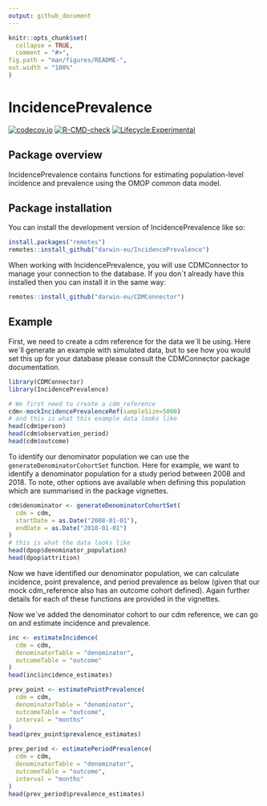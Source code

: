 ```yaml
---
output: github_document
---
```


<!-- README.md is generated from README.Rmd. Please edit that file -->

```r
knitr::opts_chunk$set(
  collapse = TRUE,
  comment = "#>",
fig.path = "man/figures/README-",
out.width = "100%"
)
```

# IncidencePrevalence

<!-- badges: start -->
[![codecov.io](https://codecov.io/github/darwin-eu/IncidencePrevalence/coverage.svg?branch=main)](https://codecov.io/github/darwin-eu/IncidencePrevalence?branch=main)
[![R-CMD-check](https://github.com/darwin-eu/IncidencePrevalence/workflows/R-CMD-check/badge.svg)](https://github.com/darwin-eu/IncidencePrevalence/actions)
[![Lifecycle:Experimental](https://img.shields.io/badge/Lifecycle-Experimental-339999)](https://www.tidyverse.org/lifecycle/#experimental)
<!-- badges: end -->

## Package overview

IncidencePrevalence contains functions for estimating population-level incidence and prevalence using the OMOP common data model.  


## Package installation

You can install the development version of IncidencePrevalence like so:

```r
install.packages("remotes")
remotes::install_github("darwin-eu/IncidencePrevalence")
```

When working with IncidencePrevalence, you will use CDMConnector to manage your connection to the database. If you don´t already have this installed then you can install it in the same way:
```r
remotes::install_github("darwin-eu/CDMConnector")
```

## Example
First, we need to create a cdm reference for the data we´ll be using. Here we´ll generate an example with simulated data, but to see how you would set this up for your database please consult the CDMConnector package documentation.

```r
library(CDMConnector)
library(IncidencePrevalence)

# We first need to create a cdm_reference 
cdm<-mockIncidencePrevalenceRef(sampleSize=5000)
# and this is what this example data looks like
head(cdm$person)
head(cdm$observation_period)
head(cdm$outcome)
```

To identify our denominator population we can use the `generateDenominatorCohortSet` function. Here for example, we want to identify a denominator population for a study period between 2008 and 2018. To note, other options ave available when defining this population which are summarised in the package vignettes. 

```r
cdm$denominator <- generateDenominatorCohortSet(
  cdm = cdm,
  startDate = as.Date("2008-01-01"),
  endDate = as.Date("2018-01-01")
)
# this is what the data looks like
head(dpop$denominator_population)
head(dpop$attrition)
```

Now we have identified our denominator population, we can calculate incidence, point prevalence, and period prevalence as below (given that our mock cdm_reference also has an outcome cohort defined). Again further details for each of these functions are provided in the vignettes.

Now we´ve added the denominator cohort to our cdm reference, we can go on and estimate incidence and prevalence. 

```r
inc <- estimateIncidence(
  cdm = cdm,
  denominatorTable = "denominator",
  outcomeTable = "outcome"
)
head(inc$incidence_estimates)
```

```r
prev_point <- estimatePointPrevalence(
  cdm = cdm,
  denominatorTable = "denominator",
  outcomeTable = "outcome",
  interval = "months"
)
head(prev_point$prevalence_estimates)
```

```r
prev_period <- estimatePeriodPrevalence(
  cdm = cdm,
  denominatorTable = "denominator",
  outcomeTable = "outcome",
  interval = "months"
)
head(prev_period$prevalence_estimates)
```

